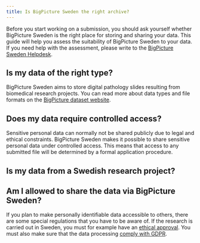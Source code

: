 ```yaml
---
title: Is BigPicture Sweden the right archive?
---
```


Before you start working on a submission, you should ask yourself whether
BigPicture Sweden is the right place for storing and sharing your data. This guide will help you assess the suitability of BigPicture Sweden to your data. If you need help with the assessment, please write to the [BigPicture Sweden Helpdesk](mailto:{{< var email.helpdesk >}}).


## Is my data of the right type?

BigPicture Sweden aims to store digital pathology slides resulting from
biomedical research projects. You can read more about data types and file 
formats on the [BigPicture dataset website](https://nbisweden.github.io/hugo.bp.datasets.nbis.se/).


## Does my data require controlled access?

Sensitive personal data can normally not be shared publicly due to legal and
ethical constraints. BigPicture Sweden makes it possible to share sensitive personal data under controlled access. This means that access to any submitted file will be determined by a formal application procedure. 

## Is my data from a Swedish research project?

## Am I allowed to share the data via BigPicture Sweden?

If you plan to make personally identifiable data accessible to others, there are
some special regulations that you have to be aware of. If the research is
carried out in Sweden, you must for example have an [ethical approval](ethical-approval.qmd).
You must also make sure that the data processing [comply with GDPR](complying-with-gdpr.qmd).
